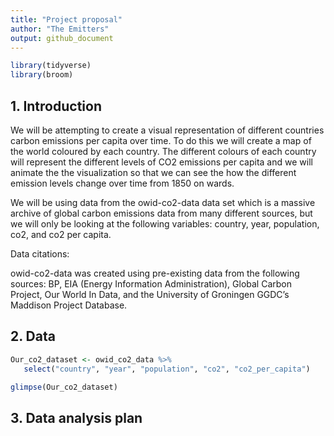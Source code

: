 ```yaml
---
title: "Project proposal"
author: "The Emitters"
output: github_document
---
```


```r
library(tidyverse)
library(broom)
```

## 1. Introduction

We will be attempting to create a visual representation of different countries carbon emissions per capita over time. To do this we will create a map of the world coloured by each country. The different colours of each country will represent the different levels of CO2 emissions per capita and we will animate the the visualization so that we can see the how the different emission levels change over time from 1850 on wards.

We will be using data from the owid-co2-data data set which is a massive archive of global carbon emissions data from many different sources, but we will only be looking at the following variables: country, year, population, co2, and co2 per capita.

Data citations:

owid-co2-data was created using pre-existing data from the following sources: 
BP, EIA (Energy Information Administration), Global Carbon Project, Our World In Data, and the University of Groningen GGDC's Maddison Project Database.


## 2. Data

```r
Our_co2_dataset <- owid_co2_data %>% 
   select("country", "year", "population", "co2", "co2_per_capita")
```
```r
glimpse(Our_co2_dataset)
```

## 3. Data analysis plan



